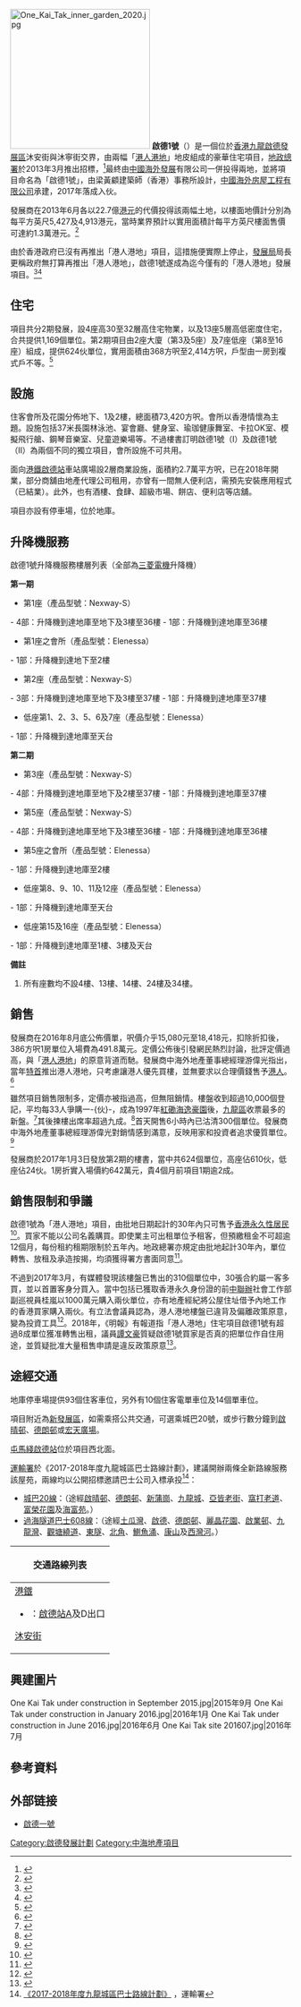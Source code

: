 {{Infobox_housinghk | name = One Kai Tak <br/>啟德1號
| logo = One Kai Tak Logo.png
| photo = One Kai Tak 202103.jpg
| phototitle = 啟德1號
| address= {{HK}}[[九龍城區|九龍城區]][[啟德|啟德發展區]][[沐寧街|沐寧街]]
| developer= [[中國海外|中國海外]]
| manager=中國海外
| use = 住宅
| blocknumber = 4座住宅物業<br/>13座低密度住宅
| floor_area =
| floornumber = 30至32層高住宅物業<br/>5層高低密度住宅
| yearofcompletion = 2017年10月31日
| former = [[啟德機場|啟德機場]]
| facilities = 住客會所、花園、停車場
| website = [http://www.onekt.com.hk/ 啟德1號]
}}
[[File:One_Kai_Tak_inner_garden_2020.jpg|250px]]
<mapframe text="地图" width="250" height="250" zoom="16" latitude="22.32959" longitude="114.20081" align="right" lang="zh"/>
'''啟德1號'''（{{lang-en|'''One Kai Tak'''}}）是一個位於[[香港|香港]][[九龍|九龍]][[啟德|啟德發展區]]沐安街與沐寧街交界，由兩幅「[[港人港地|港人港地]]」地皮組成的豪華住宅項目，[[地政總署|地政總署]]於2013年3月推出招標，<ref>{{Cite news |url=http://the-sun.on.cc/cnt/finance/20130328/00436_001.html |title=新地41億連擸兩地 |date=2013-03-28 |work=[[太陽報_(香港)|太陽報]] |accessdate=2017-03-16 |archive-date=2019-09-09 |archive-url=https://web.archive.org/web/20190909035133/http://the-sun.on.cc/cnt/finance/20130328/00436_001.html |dead-url=no }}</ref>最終由[[中國海外發展|中國海外發展]]有限公司一併投得兩地，並將項目命名為「啟德1號」，由梁黃顧建築師（香港）事務所設計，[[中國海外房屋工程有限公司|中國海外房屋工程有限公司]]承建，2017年落成入伙。

發展商在2013年6月各以22.7億[[港元|港元]]的代價投得該兩幅土地，以樓面地價計分別為每平方英尺5,427及4,913港元，當時業界預計以實用面積計每平方英尺樓面售價可達約1.3萬港元。<ref>{{Cite news |url=http://orientaldaily.on.cc/cnt/finance/20130606/00202_001.html |title=中海貴奪 港人港地 |date=2013-06-06 |work=東方日報 |accessdate=2017-03-16 |archive-date=2019-06-29 |archive-url=https://web.archive.org/web/20190629050334/https://orientaldaily.on.cc/cnt/finance/20130606/00202_001.html |dead-url=no }}</ref>

由於香港政府已沒有再推出「港人港地」項目，這措施便實際上停止，[[發展局|發展局]]局長更稱政府無打算再推出「港人港地」，啟德1號遂成為迄今僅有的「港人港地」發展項目。<ref>{{Cite news |url=http://s.nextmedia.com/realtime/a.php?i=20180419&s=6996647&a=58094126 |title=CY「港人港地」玩完！發展局長：政府無打算再推 |date=2018-04-19 |work=蘋果日報}}</ref><ref>{{Cite news|url=http://orientaldaily.on.cc/cnt/finance/20151022/00202_002.html|title=啟德兩幅「港人港地」成絕響|work=東方日報|date=2015-10-22|accessdate=2018-04-19|archive-date=2015-12-26|archive-url=https://web.archive.org/web/20151226071050/http://orientaldaily.on.cc/cnt/finance/20151022/00202_002.html|dead-url=no}}</ref>

==住宅==
項目共分2期發展，設4座高30至32層高住宅物業，以及13座5層高低密度住宅，合共提供1,169個單位。第2期項目由2座大廈（第3及5座）及7座低座（第8至16座）組成，提供624伙單位，實用面積由368方呎至2,414方呎，戶型由一房到複式戶不等。<ref>{{cite news|title=啟德1號 - 啟德1號(II)|url=http://ps.hket.com/project/2531/%E5%95%9F%E5%BE%B71%E8%99%9F-II-/|accessdate=2017-01-12|publisher=香港經濟日報|archive-url=https://web.archive.org/web/20170113143553/http://ps.hket.com/project/2531/%E5%95%9F%E5%BE%B71%E8%99%9F-II-/|archive-date=2017-01-13|dead-url=yes}}</ref>

==設施==
住客會所及花園分佈地下、1及2樓，總面積73,420方呎。會所以香港情懷為主題。設施包括37米長園林泳池、宴會廳、健身室、瑜珈健康舞室、卡拉OK室、模擬飛行艙、鋼琴音樂室、兒童遊樂場等。不過樓書訂明啟德1號（I）及啟德1號（II）為兩個不同的獨立項目，會所設施不可共用。

面向[[港鐵|港鐵]][[啟德站|啟德站]]車站廣場設2層商業設施，面積約2.7萬平方呎，已在2018年開業，部分商舖由地產代理公司租用，亦曾有一間無人便利店，需預先安裝應用程式（已結業）。此外，也有酒樓、食肆、超級市場、餅店、便利店等店舖。

項目亦設有停車場，位於地庫。

==升降機服務==
啟德1號升降機服務樓層列表（全部為[[三菱電機|三菱電機]]升降機）

'''第一期'''
*第1座（產品型號：Nexway-S）
- 4部：升降機到達地庫至地下及3樓至36樓
- 1部：升降機到達地庫至36樓
*第1座之會所（產品型號：Elenessa）
- 1部：升降機到達地下至2樓
*第2座（產品型號：Nexway-S）
- 3部：升降機到達地庫至地下及3樓至37樓
- 1部：升降機到達地庫至37樓
*低座第1、2、3、5、6及7座（產品型號：Elenessa）
- 1部：升降機到達地庫至天台

'''第二期'''
*第3座（產品型號：Nexway-S）
- 4部：升降機到達地庫至地下及2樓至37樓
- 1部：升降機到達地庫至37樓
*第5座（產品型號：Nexway-S）
- 4部：升降機到達地庫至地下及3樓至36樓
- 1部：升降機到達地庫至36樓
*第5座之會所（產品型號：Elenessa）
- 1部：升降機到達地庫至2樓
*低座第8、9、10、11及12座（產品型號：Elenessa）
- 1部：升降機到達地庫至天台
*低座第15及16座（產品型號：Elenessa）
- 1部：升降機到達地庫至1樓、3樓及天台

'''備註'''
#所有座數均不設4樓、13樓、14樓、24樓及34樓。

==銷售==
發展商在2016年8月底公佈價單，呎價介乎15,080元至18,418元，扣除折扣後，386方呎1房單位入場費為491.8萬元。定價公佈後引發網民熱烈討論，批評定價過高，與「[[港人港地|港人港地]]」的原意背道而馳。發展商中海外地產董事總經理游偉光指出，當年[[特首|特首]]推出港人港地，只考慮讓港人優先買樓，並無要求以合理價錢售予[[港人|港人]]。<ref>{{Cite web |url=http://topick.hket.com/article/1490291/%E3%80%8C%E5%95%9F%E5%BE%B7%E4%B8%80%E8%99%9F%E3%80%8D%E5%85%A5%E5%A0%B4%E8%B2%BB492 |title=「啟德一號」入場費492萬　甚麼是港人港地？ 《香港經濟日報》 2016-08-25 |accessdate=2016-09-27 |archive-date=2017-08-10 |archive-url=https://web.archive.org/web/20170810131819/https://topick.hket.com/article/1490291/%e3%80%8c%e5%95%9f%e5%be%b7%e4%b8%80%e8%99%9f%e3%80%8d%e5%85%a5%e5%a0%b4%e8%b2%bb492 |dead-url=no }}</ref>

雖然項目銷售限制多，定價亦被指過高，但無阻銷情。樓盤收到超過10,000個登記，平均每33人爭購一-{伙}-，成為1997年[[紅磡|紅磡]][[海逸豪園|海逸豪園]]後，[[九龍區|九龍區]]收票最多的新盤。<ref>{{Cite web |url=http://www1.hkej.com/dailynews/headline/article/1382181/%E5%95%9F%E5%BE%B71%E8%99%9F%E6%94%B6%E9%80%BE%E8%90%AC%E7%A5%A8 |title=啟德1號收逾萬票 1997後 九龍稱王 信報財經新聞 2016-09-02 |accessdate=2016-09-27 |archive-date=2019-06-05 |archive-url=https://web.archive.org/web/20190605230814/http://www1.hkej.com/dailynews/headline/article/1382181/%E5%95%9F%E5%BE%B71%E8%99%9F%E6%94%B6%E9%80%BE%E8%90%AC%E7%A5%A8 |dead-url=no }}</ref>其後揀樓出席率超過九成。<ref>{{Cite web |url=https://hk.news.yahoo.com/%E5%95%9F%E5%BE%B71%E8%99%9F-%E9%A6%96%E6%89%B9%E9%96%8B%E5%94%AE-%E9%A6%96%E5%85%A9%E5%B0%8F%E6%99%82%E5%B7%B2%E5%94%AE%E8%BF%91%E5%8D%8A%E5%96%AE%E4%BD%8D-052100667.html |title=「啟德1號」首批開售 首兩小時已售近半單位 星島日報 2016-09-03 |accessdate=2016-09-27 |archive-date=2019-06-08 |archive-url=https://web.archive.org/web/20190608132108/https://hk.news.yahoo.com/%E5%95%9F%E5%BE%B71%E8%99%9F-%E9%A6%96%E6%89%B9%E9%96%8B%E5%94%AE-%E9%A6%96%E5%85%A9%E5%B0%8F%E6%99%82%E5%B7%B2%E5%94%AE%E8%BF%91%E5%8D%8A%E5%96%AE%E4%BD%8D-052100667.html |dead-url=no }}</ref>首天開售6小時內已沽清300個單位。發展商中海外地產董事總經理游偉光對銷情感到滿意，反映用家和投資者追求優質單位。<ref>{{Cite web |url=http://www.metroradio.com.hk/News/live.aspx?NewsId=20160903173359 |title=啟德一號 出售沽清300個單位 新城電台  2016-09-03 |accessdate=2016-09-27 |archive-date=2019-06-09 |archive-url=https://web.archive.org/web/20190609180448/http://www.metroradio.com.hk/News/live.aspx?NewsId=20160903173359 |dead-url=no }}</ref>

發展商於2017年1月3日發放第2期的樓書，當中共624個單位，高座佔610伙，低座佔24伙。1房折實入場價約642萬元，貴4個月前項目1期逾2成。

==銷售限制和爭議==
啟德1號為「港人港地」項目，由批地日期起計的30年內只可售予[[香港永久性居民|香港永久性居民]]<ref>{{Cite web |url=http://www.info.gov.hk/gia/general/201406/11/P201406110668.htm |title=立法會五題：「港人港地」政策 |accessdate=2016-06-25 |archive-date=2016-02-19 |archive-url=https://web.archive.org/web/20160219174216/http://www.info.gov.hk/gia/general/201406/11/P201406110668.htm |dead-url=no }}</ref>。買家不能以公司名義購買。即使業主可出租單位予租客，但預繳租金不可超逾12個月，每份租約租期限制於五年內。地政總署亦規定由批地起計30年內，單位轉售、放租及承造按揭，均須獲得署方書面同意<ref>{{Cite web |url=http://news.now.com/home/finance/player?newsId=191044 |title=now新聞台 【港人港地】啟德一號首批貼市價開盤 2016-08-25 |accessdate=2016-09-27 |archive-date=2019-06-20 |archive-url=https://web.archive.org/web/20190620071300/https://news.now.com/home/finance/player?newsId=191044 |dead-url=no }}</ref>。

不過到2017年3月，有媒體發現該樓盤已售出的310個單位中，30張合約屬一客多買，並以首置客身分買入。當中包括已獲取香港永久身份證的前[[中聯辦|中聯辦]]社會工作部副巡視員桂嵐以1000萬元購入兩伙單位，亦有地產經紀將公屋住址借予內地工作的香港買家購入兩伙。有立法會議員認為，港人港地樓盤已違背及偏離政策原意，變為投資工具<ref>{{cite news|title=港人港樓兩成單位「一客多買」 啟德1號三座 中聯辦官員買上下層稱「自住」|url=http://news.mingpao.com/pns/dailynews/web_tc/article/20170329/s00001/1490723839320|accessdate=2017-03-30|publisher=明報|date=2017-03-30|archive-date=2018-06-19|archive-url=https://web.archive.org/web/20180619163803/https://news.mingpao.com/pns/dailynews/web_tc/article/20170329/s00001/1490723839320|dead-url=no}}</ref>。2018年，《明報》有報道指「港人港地」住宅項目啟德1號有超過8成單位獲准轉售出租，議員[[譚文豪|譚文豪]]質疑啟德1號買家是否真的把單位作自住用途，並質疑批准大量租售申請是違反政策原意<ref>{{Cite news |url=https://news.mingpao.com/ins/instantnews/web_tc/article/20180418/s00001/1524038936154 |title=短片 港人港地八成單位獲准轉售出租　譚文豪：違反原意　行政失當 |date=2018-04-18 |work=明報 |accessdate=2018-04-18 |archive-date=2018-06-19 |archive-url=https://web.archive.org/web/20180619140759/https://news.mingpao.com/ins/instantnews/web_tc/article/20180418/s00001/1524038936154 |dead-url=no }}</ref>。

==途經交通==
地庫停車場提供93個住客車位，另外有10個住客電單車位及14個單車位。

項目附近為[[新發展區|新發展區]]，如需乘搭公共交通，可選乘城巴20號，或步行數分鐘到[[啟晴邨|啟晴邨]]、[[德朗邨|德朗邨]]或[[宏天廣場|宏天廣場]]。

[[屯馬綫|屯馬綫]][[啟德站|啟德站]]位於項目西北面。

[[運輸署|運輸署]]於《2017-2018年度九龍城區巴士路線計劃》，建議開辦兩條全新路線服務該屋苑，兩線均以公開招標邀請巴士公司入標承投<ref>[http://www.td.gov.hk/filemanager/tc/util_uarticle_cp/2017-2018%20kc%20rpp.pdf 《2017-2018年度九龍城區巴士路線計劃》] {{Wayback|url=http://www.td.gov.hk/filemanager/tc/util_uarticle_cp/2017-2018%20kc%20rpp.pdf |date=20181025084512 }}，運輸署</ref>：
*[[城巴20線|城巴20線]]：{{HK Bus Route KLNT|20|inline}}（途經[[啟晴邨|啟晴邨]]、[[德朗邨|德朗邨]]、[[新蒲崗|新蒲崗]]、[[九龍城|九龍城]]、[[亞皆老街|亞皆老街]]、[[窩打老道|窩打老道]]、[[富榮花園|富榮花園]]及[[海富苑|海富苑]]。）
*[[過海隧道巴士608線|過海隧道巴士608線]]：{{HK Bus Route Cross Harbour|608|inline}}（途經[[土瓜灣|土瓜灣]]、[[啟德|啟德]]、[[德朗邨|德朗邨]]、[[麗晶花園|麗晶花園]]、[[啓業邨|啟業邨]]、[[九龍灣|九龍灣]]、[[觀塘繞道|觀塘繞道]]、[[東區海底隧道|東隧]]、[[北角|北角]]、[[鰂魚涌|鰂魚涌]]、[[康山|康山]]及[[西灣河|西灣河]]。）
{| class="mw-collapsible mw-collapsed wikitable" style="margin: 0 auto; width: auto;"
! 交通路線列表
|-
|
;[[港鐵|港鐵]]
*{{港鐵路線標誌|TML}}：[[啟德站|啟德站]]A及D出口
;[[沐安街|沐安街]]
{{九龍新界巴士簡單列表|20|20A|22M|N20}}{{過海隧道巴士簡單列表|608}}
|}

==興建圖片==
<gallery>
One Kai Tak under construction in September 2015.jpg|2015年9月
One Kai Tak under construction in January 2016.jpg|2016年1月
One Kai Tak under construction in June 2016.jpg|2016年6月
One Kai Tak site 201607.jpg|2016年7月
</gallery>

==參考資料==
{{reflist}}

==外部链接==
* [http://www.onekt.com.hk/ 啟德一號]{{Wayback|url=http://www.onekt.com.hk/ |date=20201128020628 }}

{{啟德發展區}}

[[Category:啟德發展計劃|Category:啟德發展計劃]]
[[Category:中海地產項目|Category:中海地產項目]]